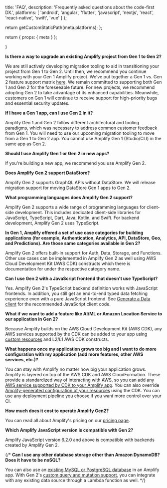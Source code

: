 
  title: 'FAQ',
  description: 'Frequently asked questions about the code-first DX.',
  platforms: [
    'android',
    'angular',
    'flutter',
    'javascript',
    'nextjs',
    'react',
    'react-native',
    'swift',
    'vue'
  ]
};

  return getCustomStaticPath(meta.platforms);
};

  return {
    props: {
      meta
    }
  };

}

**Is there a way to upgrade an existing Amplify project from Gen 1 to Gen 2?**

We are still actively developing migration tooling to aid in transitioning your project from Gen 1 to Gen 2. Until then, we recommend you continue working with your Gen 1 Amplify project. We’ve put together a Gen 1 vs. Gen 2 feature support matrix [here](https://docs.amplify.aws/react/start/migrate-to-gen2/). We remain committed to supporting both Gen 1 and Gen 2 for the foreseeable future. For new projects, we recommend adopting Gen 2 to take advantage of its enhanced capabilities. Meanwhile, customers on Gen 1 will continue to receive support for high-priority bugs and essential security updates.

**If I have a Gen 1 app, can I use Gen 2 in it?**

Amplify Gen 1 and Gen 2 follow different architectural and tooling paradigms, which was necessary to address common customer feedback from Gen 1. You will need to use our upcoming migration tooling to move from a Gen 1 to Gen 2 app. You cannot use Amplify Gen 1 (Studio/CLI) in the same app as Gen 2.

**Should I use Amplify Gen 1 or Gen 2 in new apps?**

If you're building a new app, we recommend you use Amplify Gen 2.

**Does Amplify Gen 2 support DataStore?**

Amplify Gen 2 supports GraphQL APIs without DataStore. We will release migration support for moving DataStore Gen 1 apps to Gen 2.

**What programming languages does Amplify Gen 2 support?**

Amplify Gen 2 supports a wide range of programming languages for client-side development. This includes dedicated client-side libraries for JavaScript, TypeScript, Dart, Java, Kotlin, and Swift. For backend development, Amplify Gen 2 uses TypeScript.

**In Gen 1, Amplify offered a set of use case categories for building applications (for example, Authentication, Analytics, API, DataStore, Geo, and Predictions). Are those same categories available in Gen 2?**

Amplify Gen 2 offers built-in support for Auth, Data, Storage, and Functions. Other use cases can be implemented in Amplify Gen 2 as well using AWS Cloud Development Kit (AWS CDK) constructs which there is documentation for under the respective category name.

**Can I use Gen 2 with a JavaScript frontend that doesn't use TypeScript?**

Yes. Amplify Gen 2's TypeScript backend definition works with JavaScript frontends. In addition, you still get an end-to-end typed data fetching experience even with a pure JavaScript frontend. See [Generate a Data client](/react/build-a-backend/data/connect-to-API/#generate-the-amplify-data-client) for the recommended JavaScript client code.

**What if we want to add a feature like AI/ML or Amazon Location Service to our application in Gen 2?**

Because Amplify builds on the AWS Cloud Development Kit (AWS CDK), any AWS services supported by the CDK can be added to your app using [custom resources](/[platform]/build-a-backend/add-aws-services/custom-resources/) and L2/L1 AWS CDK constructs.

**What happens once my application grows too big and I want to do more configuration with my application (add more features, other AWS services, etc.)?**

You can stay with Amplify no matter how big your application grows. Amplify is layered on top of the AWS CDK and AWS CloudFormation. These provide a standardized way of interacting with AWS, so you can add any [AWS service supported by CDK to your Amplify app](/[platform]/build-a-backend/add-aws-services/custom-resources/). You can also override [Amplify-generated configuration of your resources](/[platform]/build-a-backend/add-aws-services/overriding-resources/) using the CDK. You can use any deployment pipeline you choose if you want more control over your CI.

**How much does it cost to operate Amplify Gen2?**

You can read all about Amplify's pricing on our [pricing page](https://aws.amazon.com/amplify/pricing/).

**Which Amplify JavaScript version is compatible with Gen 2?**

Amplify JavaScript version 6.2.0 and above is compatible with backends created by Amplify Gen 2.

{/* **Can I use any other database storage other than Amazon DynamoDB? Does it have to be noSQL?**

You can also use an [existing MySQL or PostgreSQL database](/[platform]/build-a-backend/data/connect-api-to-existing-database/) in an Amplify app. With Gen 2's [custom query and mutation support](/[platform]/build-a-backend/data/custom-business-logic), you can integrate with any existing data source through a Lambda function as well. */}

